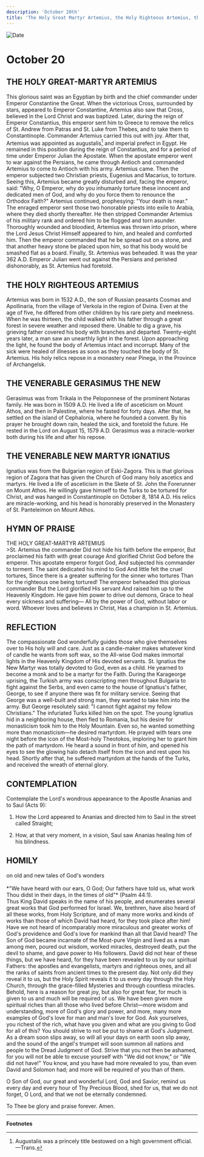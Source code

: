 ```yaml
---
description: 'October 20th'
title: 'The Holy Great Martyr Artemius, the Holy Righteous Artemius, the Venerable Gerasimus the New, the Venerable New Martyr Ignatius'
---
```


<CustomPaginator />
<RunningHead />

<Image src="/title-imprint.png" height={68} width={50} alt="Date" className="title-imprint"/>

# <div id="date">October <Image className="four-dot" src="/four-dot.png" height={15} width={15} alt="" />20</div>

## THE HOLY GREAT-MARTYR ARTEMIUS

This glorious saint was an Egyptian by birth and the chief commander under Emperor Constantine the Great. When the victorious Cross, surrounded by stars, appeared to Emperor Constantine, Artemius also saw that Cross, believed in the Lord Christ and was baptized. Later, during the reign of Emperor Constantius, this emperor sent him to Greece to remove the relics of St. Andrew from Patras and St. Luke from Thebes, and to take them to Constantinople. Commander Artemius carried this out with joy. After that, Artemius was appointed as augustalis[^1] and imperial prefect in Egypt. He remained in this position during the reign of Constantius, and for a period of time under Emperor Julian the Apostate. When the apostate emperor went to war against the Persians, he came through Antioch and commanded Artemius to come to Antioch with his army. Artemius came. Then the emperor subjected two Christian priests, Eugenius and Macarius, to torture. Seeing this, Artemius became greatly disturbed and, facing the emperor, said: "Why, O Emperor, why do you inhumanly torture these innocent and dedicated men of God, and why do you force them to renounce the Orthodox Faith?" Artemius continued, prophesying: "Your death is near." The enraged emperor sent those two honorable priests into exile to Arabia, where they died shortly thereafter. He then stripped Commander Artemius of his military rank and ordered him to be flogged and torn asunder. Thoroughly wounded and bloodied, Artemius was thrown into prison, where the Lord Jesus Christ Himself appeared to him, and healed and comforted him. Then the emperor commanded that he be spread out on a stone, and that another heavy stone be placed upon him, so that his body would be smashed flat as a board. Finally, St. Artemius was beheaded. It was the year 362 A.D. Emperor Julian went out against the Persians and perished dishonorably, as St. Artemius had foretold.

## THE HOLY RIGHTEOUS ARTEMIUS

Artemius was born in 1532 A.D., the son of Russian peasants Cosmas and Apollinaria, from the village of Verkola in the region of Dvina. Even at the age of five, he differed from other children by his rare piety and meekness. When he was thirteen, the child walked with his father through a great forest in severe weather and reposed there. Unable to dig a grave, his grieving father covered his body with branches and departed. Twenty-eight years later, a man saw an unearthly light in the forest. Upon approaching the light, he found the body of Artemius intact and incorrupt. Many of the sick were healed of illnesses as soon as they touched the body of St. Artemius. His holy relics repose in a monastery near Pinega, in the Province of Archangelsk.

## THE VENERABLE GERASIMUS THE NEW

Gerasimus was from Trikala in the Peloponnese of the prominent Notaras family. He was born in 1509 A.D. He lived a life of asceticism on Mount Athos, and then in Palestine, where he fasted for forty days. After that, he settled on the island of Cephalonia, where he founded a convent. By his prayer he brought down rain, healed the sick, and foretold the future. He rested in the Lord on August 15, 1579 A.D. Gerasimus was a miracle-worker both during his life and after his repose.

## THE VENERABLE NEW MARTYR IGNATIUS

Ignatius was from the Bulgarian region of Eski-Zagora. This is that glorious region of Zagora that has given the Church of God many holy ascetics and martyrs. He lived a life of asceticism in the Skete of St. John the Forerunner on Mount Athos. He willingly gave himself to the Turks to be tortured for Christ, and was hanged in Constantinople on October 8, 1814 A.D. His relics are miracle-working, and his head is honorably preserved in the Monastery of St. Panteleimon on Mount Athos.


## HYMN OF PRAISE
<div style={{textAlign:'center', color:'crimson', fontWeight:'bold'}}>
THE HOLY GREAT-MARTYR ARTEMIUS
</div>
>St. Artemius the commander  
Did not hide his faith before the emperor,  
But proclaimed his faith with great courage  
And glorified Christ God before the emperor.  
This apostate emperor forgot God,  
And subjected his commander to torment.  
The saint dedicated his mind to God  
And little felt the cruel tortures,  
Since there is a greater suffering for the sinner who tortures  
Than for the righteous one being tortured!  
The emperor beheaded this glorious commander  
But the Lord glorified His servant  
And raised him up to the Heavenly Kingdom.  
He gave him power to drive out demons,  
Grace to heal every sickness and suffering—  
All by the power of God, without labor or word.  
Whoever loves and believes in Christ,  
Has a champion in St. Artemius.  


## REFLECTION

The compassionate God wonderfully guides those who give themselves over to His holy will and care. Just as a candle-maker makes whatever kind of candle he wants from soft wax, so the All-wise God makes immortal lights in the Heavenly Kingdom of His devoted servants. St. Ignatius the New Martyr was totally devoted to God, even as a child. He yearned to become a monk and to be a martyr for the Faith. During the Karageorge uprising, the Turkish army was conscripting men throughout Bulgaria to fight against the Serbs, and even came to the house of Ignatius's father, George, to see if anyone there was fit for military service. Seeing that George was a well-built and strong man, they wanted to take him into the army. But George resolutely said: "I cannot fight against my fellow Christians." The infuriated Turks killed him on the spot. The young Ignatius hid in a neighboring house, then fled to Romania, but his desire for monasticism took him to the Holy Mountain. Even so, he wanted something more than monasticism—he desired martyrdom. He prayed with tears one night before the icon of the Most-holy Theotokos, imploring her to grant him the path of martyrdom. He heard a sound in front of him, and opened his eyes to see the glowing halo detach itself from the icon and rest upon his head. Shortly after that, he suffered martyrdom at the hands of the Turks, and received the wreath of eternal glory.


## CONTEMPLATION

Contemplate the Lord's wondrous appearance to the Apostle Ananias and to Saul (Acts 9):

1. How the Lord appeared to Ananias and directed him to Saul in the street called Straight;

2. How, at that very moment, in a vision, Saul saw Ananias healing him of his blindness.


## HOMILY
<div style={{textAlign:'center', color:'crimson', fontWeight:'bold'}}>
on old and new tales of God's wonders
</div>
<br />
<div style={{textAlign:'right'}}>
*"We have heard with our ears, O God; Our fathers have told us, what work Thou didst in their days, in the times of old"* (Psalm 44:1).
</div>
Thus King David speaks in the name of his people, and enumerates several great works that God performed for Israel. We, brethren, have also heard of all these works, from Holy Scripture, and of many more works and kinds of works than those of which David had heard, for they took place after him! Have we not heard of incomparably more miraculous and greater works of God's providence and God's love for mankind than all that David heard? The Son of God became incarnate of the Most-pure Virgin and lived as a man among men, poured out wisdom, worked miracles, destroyed death, put the devil to shame, and gave power to His followers. David did not hear of these things, but we have heard, for they have been revealed to us by our spiritual Fathers: the apostles and evangelists, martyrs and righteous ones, and all the ranks of saints from ancient times to the present day. Not only did they reveal it to us, but the Holy Spirit reveals it to us every day through the Holy Church, through the grace-filled Mysteries and through countless miracles. Behold, here is a reason for great joy, but also for great fear, for much is given to us and much will be required of us. We have been given more spiritual riches than all those who lived before Christ—more wisdom and understanding, more of God's glory and power, and more, many more examples of God's love for man and man's love for God. Ask yourselves, you richest of the rich, what have you given and what are you giving to God for all of this? You should strive to not be put to shame at God's Judgment. As a dream soon slips away, so will all your days on earth soon slip away, and the sound of the angel's trumpet will soon summon all nations and people to the Dread Judgment of God. Strive that you not then be ashamed, for you will not be able to excuse yourself with "We did not know," or "We did not have!" You know, and you have had more revealed to you, than even David and Solomon had; and more will be required of you than of them.

O Son of God, our great and wonderful Lord, God and Savior, remind us every day and every hour of Thy Precious Blood, shed for us, that we do not forget, O Lord, and that we not be eternally condemned.

To Thee be glory and praise forever. Amen.

---
**Footnotes**

[^1]: Augustalis was a princely title bestowed on a high government official. —Trans.